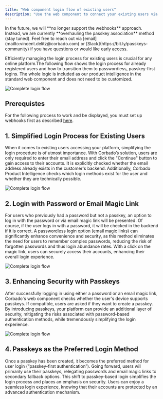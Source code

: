 ```yaml
---
title: "Web component login flow of existing users"
description: "Use the web component to connect your existing users via webhooks."
---
```


<Warning>
In the future, we will **no longer support the webhooks** approach. Instead, we are currently **overhauling the passkey association** method (stay tuned). Feel free to reach out via [email](mailto:vincent.delitz@corbado.com) or [Slack](https://bit.ly/passkeys-community) if you have questions or would like early access.
</Warning>

Efficiently managing the login process for existing users is crucial for any online platform.The following flow shows the login process for already registered users and how to transition them to passwordless, passkey-first logins. The whole logic is included as our product intelligence in the standard web component and does not need to be customized.

![Complete login flow](/images/products/corbado-connect/connect-via-webhooks/webcomponent-login-flow/webcomponent-login-flow.jpeg)

## Prerequistes

For the following process to work and be displayed, you must set up webhooks first as described [here](/products/corbado-connect/connect-via-webhooks/webhooks).

## 1. Simplified Login Process for Existing Users

When it comes to existing users accessing your platform, simplifying the login procedure is of utmost importance. With Corbado’s solution, users are only required to enter their email address and click the "Continue" button to gain access to their accounts. It is explicitly checked whether the email address already exists in the customer's backend. Additionally, Corbado Product Intelligence checks which login methods exist for the user and whether they are technically possible.

![Complete login flow](/images/products/corbado-connect/connect-via-webhooks/webcomponent-login-flow/login.webp)

## 2. Login with Password or Email Magic Link

For users who previously had a password but not a passkey, an option to log in with the password or via email magic link will be presented. Of course, if the user logs in with a password, it will be checked in the backend if it is correct. A passwordless login option (email magic links) can significantly enhance convenience and security, as this method eliminates the need for users to remember complex passwords, reducing the risk of forgotten passwords and thus login abundance rates. With a click on the magic link, users can securely access their accounts, enhancing their overall login experience.

![Complete login flow](/images/products/corbado-connect/connect-via-webhooks/webcomponent-login-flow/login-fallback.webp)

## 3. Enhancing Security with Passkeys

After successfully logging in using either a password or an email magic link, Corbado's web component checks whether the user's device supports passkeys. If compatible, users are asked if they want to create a passkey. By introducing passkeys, your platform can provide an additional layer of security, mitigating the risks associated with password-based authentication methods, while tremendously simplifying the login experience.

![Complete login flow](/images/products/corbado-connect/connect-via-webhooks/webcomponent-login-flow/passkey-create.webp)

## 4. Passkeys as the Preferred Login Method

Once a passkey has been created, it becomes the preferred method for user login (“passkey-first authentication”). Going forward, users will primarily use their passkeys, relegating passwords and email magic links to secondary fallback options. This shift to passkey-based login simplifies the login process and places an emphasis on security. Users can enjoy a seamless login experience, knowing that their accounts are protected by an advanced authentication mechanism.
